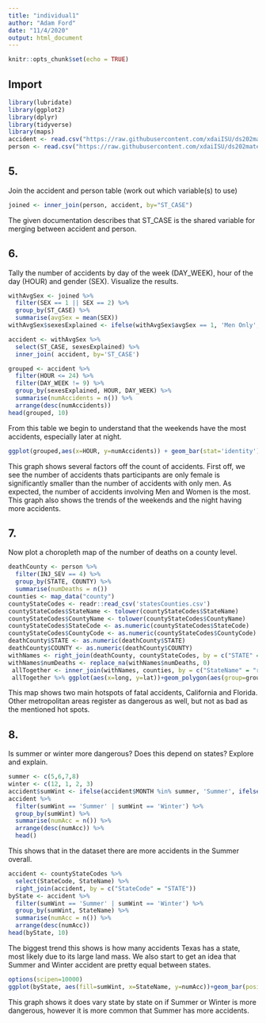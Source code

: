 ```yaml
---
title: "individual1"
author: "Adam Ford"
date: "11/4/2020"
output: html_document
---
```


```r
knitr::opts_chunk$set(echo = TRUE)
```
## Import
```r
library(lubridate)
library(ggplot2)
library(dplyr)
library(tidyverse)
library(maps)
accident <- read.csv("https://raw.githubusercontent.com/xdaiISU/ds202materials/master/hwlabs/fars2017/accident.csv", stringsAsFactors = FALSE)
person <- read.csv("https://raw.githubusercontent.com/xdaiISU/ds202materials/master/hwlabs/fars2017/person.csv", stringsAsFactors = FALSE)
```

## 5. 
Join the accident and person table (work out which variable(s) to use)
```r
joined <- inner_join(person, accident, by="ST_CASE")
```

  The given documentation describes that ST_CASE is the shared variable for merging between accident and person.
  
  
## 6. 
Tally the number of accidents by day of the week (DAY_WEEK), hour of the day (HOUR) and gender (SEX). Visualize the results.
```r
withAvgSex <- joined %>%
  filter(SEX == 1 || SEX == 2) %>%
  group_by(ST_CASE) %>%
  summarise(avgSex = mean(SEX))
withAvgSex$sexesExplained <- ifelse(withAvgSex$avgSex == 1, 'Men Only', ifelse(withAvgSex$avgSex == 2, 'Women Only', 'Men and Women'))

accident <- withAvgSex %>%
  select(ST_CASE, sexesExplained) %>%
  inner_join( accident, by='ST_CASE')

grouped <- accident %>%
  filter(HOUR <= 24) %>%
  filter(DAY_WEEK != 9) %>%
  group_by(sexesExplained, HOUR, DAY_WEEK) %>%
  summarise(numAccidents = n()) %>%
  arrange(desc(numAccidents))
head(grouped, 10)
```

  From this table we begin to understand that the weekends have the most accidents, especially later at night.
  
```r
ggplot(grouped,aes(x=HOUR, y=numAccidents)) + geom_bar(stat='identity') + facet_grid(sexesExplained~DAY_WEEK)+xlab("Number of accidents")+ylab("Hour of day")
```

  This graph shows several factors off the count of accidents. First off, we see the number of accidents thats participants are only female is significantly smaller than the number of accidents with only men. As expected, the number of accidents involving Men and Women is the most. This graph also shows the trends of the weekends and the night having more accidents.
  
## 7. 
Now plot a choropleth map of the number of deaths on a county level.
```r
deathCounty <- person %>%
  filter(INJ_SEV == 4) %>%
  group_by(STATE, COUNTY) %>%
  summarise(numDeaths = n())
counties <- map_data("county")
countyStateCodes <- readr::read_csv('statesCounties.csv')
countyStateCodes$StateName <- tolower(countyStateCodes$StateName)
countyStateCodes$CountyName <- tolower(countyStateCodes$CountyName)
countyStateCodes$StateCode <- as.numeric(countyStateCodes$StateCode)
countyStateCodes$CountyCode <- as.numeric(countyStateCodes$CountyCode)
deathCounty$STATE <- as.numeric(deathCounty$STATE)
deathCounty$COUNTY <- as.numeric(deathCounty$COUNTY)
withNames <- right_join(deathCounty, countyStateCodes, by = c("STATE" = "StateCode", "COUNTY" = "CountyCode"))
withNames$numDeaths <- replace_na(withNames$numDeaths, 0)
 allTogether <- inner_join(withNames, counties, by = c("StateName" = "region", "CountyName" = "subregion"))
 allTogether %>% ggplot(aes(x=long, y=lat))+geom_polygon(aes(group=group, fill=numDeaths))+scale_fill_distiller(name="Number of Deaths per county", palette = "Set3")
```

  This map shows two main hotspots of fatal accidents, California and Florida. Other metropolitan areas register as dangerous as well, but not as bad as the mentioned hot spots.
  
## 8. 
Is summer or winter more dangerous? Does this depend on states? Explore and explain.
```r
summer <- c(5,6,7,8)
winter <- c(12, 1, 2, 3)
accident$sumWint <- ifelse(accident$MONTH %in% summer, 'Summer', ifelse(accident$MONTH %in% winter, 'Winter', 'Neither') )
accident %>% 
  filter(sumWint == 'Summer' | sumWint == 'Winter') %>%
  group_by(sumWint) %>%
  summarise(numAcc = n()) %>%
  arrange(desc(numAcc)) %>%
  head()
```

  This shows that in the dataset there are more accidents in the Summer overall.
  
```r
accident <- countyStateCodes %>%
  select(StateCode, StateName) %>%
  right_join(accident, by = c("StateCode" = "STATE"))
byState <- accident %>% 
  filter(sumWint == 'Summer' | sumWint == 'Winter') %>%
  group_by(sumWint, StateName) %>%
  summarise(numAcc = n()) %>%
  arrange(desc(numAcc))
head(byState, 10)
```

  The biggest trend this shows is how many accidents Texas has a state, most likely due to its large land mass. We also start to get an idea that Summer and Winter accident are pretty equal between states.
  
  
```r
options(scipen=10000)
ggplot(byState, aes(fill=sumWint, x=StateName, y=numAcc))+geom_bar(position='dodge', stat='identity')+theme(axis.text.x = element_text(angle = 90))+labs(fill = "Season")+xlab("State Name")+ylab("Number of Accidents")
```

  This graph shows it does vary state by state on if Summer or Winter is more dangerous, however it is more common that Summer has more accidents. 